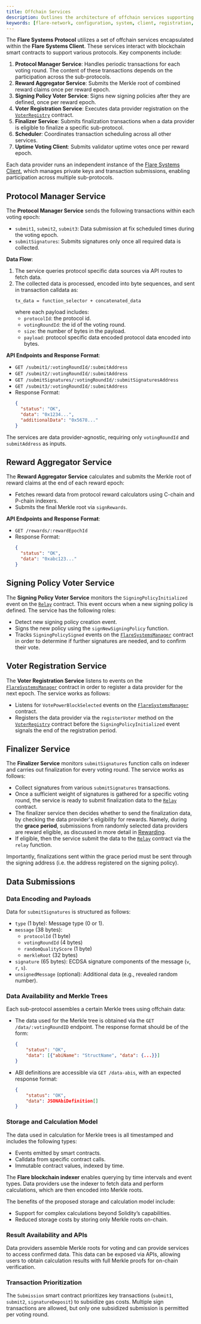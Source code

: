 ```yaml
---
title: Offchain Services
description: Outlines the architecture of offchain services supporting FSP.
keywords: [flare-network, configuration, system, client, registration, signing]
---
```


The **Flare Systems Protocol** utilizes a set of offchain services encapsulated within the **Flare Systems Client**.
These services interact with blockchain smart contracts to support various protocols.
Key components include:

1. **Protocol Manager Service**: Handles periodic transactions for each voting round.
   The content of these transactions depends on the participation across the sub-protocols.
2. **Reward Aggregator Service**: Submits the Merkle root of combined reward claims once per reward epoch.
3. **Signing Policy Voter Service**: Signs new signing policies after they are defined, once per reward epoch.
4. **Voter Registration Service**: Executes data provider registration on the [`VoterRegistry`](/network/fsp/solidity-reference/IVoterRegistry) contract.
5. **Finalizer Service**: Submits finalization transactions when a data provider is eligible to finalize a specific sub-protocol.
6. **Scheduler**: Coordinates transaction scheduling across all other services.
7. **Uptime Voting Client**: Submits validator uptime votes once per reward epoch.

Each data provider runs an independent instance of the [Flare Systems Client](https://github.com/flare-foundation/flare-system-client), which manages private keys and transaction submissions, enabling participation across multiple sub-protocols.

## Protocol Manager Service

The **Protocol Manager Service** sends the following transactions within each voting epoch:

- `submit1`, `submit2`, `submit3`: Data submission at fix scheduled times during the voting epoch.
- `submitSignatures`: Submits signatures only once all required data is collected.

**Data Flow**:

1. The service queries protocol specific data sources via API routes to fetch data.
2. The collected data is processed, encoded into byte sequences, and sent in transaction calldata as:
   ```
   tx_data = function_selector + concatenated_data
   ```
   where each payload includes:
   - `protocolId`: the protocol id.
   - `votingRoundId`: the id of the voting round.
   - `size`: the number of bytes in the payload.
   - `payload`: protocol specific data encoded protocol data encoded into bytes.

**API Endpoints and Response Format**:

- `GET /submit1/:votingRoundId/:submitAddress`
- `GET /submit2/:votingRoundId/:submitAddress`
- `GET /submitSignatures/:votingRoundId/:submitSignaturesAddress`
- `GET /submit3/:votingRoundId/:submitAddress`
- Response Format:
  ```json
  {
    "status": "OK",
    "data": "0x1234...",
    "additionalData": "0x5678..."
  }
  ```

The services are data provider-agnostic, requiring only `votingRoundId` and `submitAddress` as inputs.

## Reward Aggregator Service

The **Reward Aggregator Service** calculates and submits the Merkle root of reward claims at the end of each reward epoch:

- Fetches reward data from protocol reward calculators using C-chain and P-chain indexers.
- Submits the final Merkle root via `signRewards`.

**API Endpoints and Response Format**:

- `GET /rewards/:rewardEpochId`
- Response Format:
  ```json
  {
    "status": "OK",
    "data": "0xabc123..."
  }
  ```

## Signing Policy Voter Service

The **Signing Policy Voter Service** monitors the `SigningPolicyInitialized` event on the [`Relay`](/network/fsp/solidity-reference/IRelay) contract.
This event occurs when a new signing policy is defined.
The service has the following roles:

- Detect new signing policy creation event.
- Signs the new policy using the `signNewSigningPolicy` function.
- Tracks `SigningPolicySigned` events on the [`FlareSystemsManager`](/network/fsp/solidity-reference/IFlareSystemsManager) contract in order to determine if further signatures are needed, and to confirm their vote.

## Voter Registration Service

The **Voter Registration Service** listens to events on the [`FlareSystemsManager`](/network/fsp/solidity-reference/IFlareSystemsManager) contract in order to register a data provider for the next epoch.
The service works as follows:

- Listens for `VotePowerBlockSelected` events on the [`FlareSystemsManager`](/network/fsp/solidity-reference/IFlareSystemsManager) contract.
- Registers the data provider via the `registerVoter` method on the [`VoterRegistry`](/network/fsp/solidity-reference/IVoterRegistry) contract before the `SigningPolicyInitialized` event signals the end of the registration period.

## Finalizer Service

The **Finalizer Service** monitors `submitSignatures` function calls on indexer and carries out finalization for every voting round.
The service works as follows:

- Collect signatures from various `submitSignatures` transactions.
- Once a sufficient weight of signatures is gathered for a specific voting round, the service is ready to submit finalization data to the [`Relay`](/network/fsp/solidity-reference/IRelay) contract.
- The finalizer service then decides whether to send the finalization data, by checking the data provider's eligibility for rewards.
  Namely, during the **grace period**, submissions from randomly selected data providers are reward eligible, as discussed in more detail in [Rewarding](/network/fsp/rewarding).
- If eligible, then the service submit the data to the [`Relay`](/network/fsp/solidity-reference/IRelay) contract via the `relay` function.

Importantly, finalizations sent within the grace period must be sent through the signing address (i.e. the address registered on the signing policy).

## Data Submissions

### Data Encoding and Payloads

Data for `submitSignatures` is structured as follows:

- `type` (1 byte): Message type (0 or 1).
- `message` (38 bytes):
  - `protocolId` (1 byte)
  - `votingRoundId` (4 bytes)
  - `randomQualityScore` (1 byte)
  - `merkleRoot` (32 bytes)
- `signature` (65 bytes): ECDSA signature components of the message (`v`, `r`, `s`).
- `unsignedMessage` (optional): Additional data (e.g., revealed random number).

### Data Availability and Merkle Trees

Each sub-protocol assembles a certain Merkle trees using offchain data:

- The data used for the Merkle tree is obtained via the `GET /data/:votingRoundID` endpoint.
  The response format should be of the form:
  ```json
  {
      "status": "OK",
      "data": [{"abiName": "StructName", "data": {...}}]
  }
  ```
- ABI definitions are accessible via `GET /data-abis`, with an expected response format:
  ```json
  {
      "status": "OK",
      "data": JSONAbiDefinition[]
  }
  ```

### Storage and Calculation Model

The data used in calculation for Merkle trees is all timestamped and includes the following types:

- Events emitted by smart contracts.
- Calldata from specific contract calls.
- Immutable contract values, indexed by time.

The **Flare blockchain indexer** enables querying by time intervals and event types.
Data providers use the indexer to fetch data and perform calculations, which are then encoded into Merkle roots.

The benefits of the proposed storage and calculation model include:

- Support for complex calculations beyond Solidity’s capabilities.
- Reduced storage costs by storing only Merkle roots on-chain.

### Result Availability and APIs

Data providers assemble Merkle roots for voting and can provide services to access confirmed data.
This data can be exposed via APIs, allowing users to obtain calculation results with full Merkle proofs for on-chain verification.

### Transaction Prioritization

The `Submission` smart contract prioritizes key transactions (`submit1`, `submit2`, `signatureDeposit`) to subsidize gas costs.
Multiple sign transactions are allowed, but only one subsidized submission is permitted per voting round.
